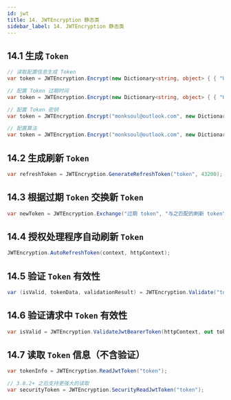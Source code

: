 ```yaml
---
id: jwt
title: 14. JWTEncryption 静态类
sidebar_label: 14. JWTEncryption 静态类
---
```


## 14.1 生成 `Token`

```cs showLineNumbers 
// 读取配置信息生成 Token
var token = JWTEncryption.Encrypt(new Dictionary<string, object> { { "UserId", 1 }  });

// 配置 Token 过期时间
var token = JWTEncryption.Encrypt(new Dictionary<string, object> { { "UserId", 1 }  }, 20);

// 配置 Token 密钥
var token = JWTEncryption.Encrypt("monksoul@outlook.com", new Dictionary<string, object> { { "UserId", 1 }  });

// 配置算法
var token = JWTEncryption.Encrypt("monksoul@outlook.com", new Dictionary<string, object> { { "UserId", 1 }  }, SecurityAlgorithms.HmacSha256);
```

## 14.2 生成刷新 `Token`

```cs showLineNumbers 
var refreshToken = JWTEncryption.GenerateRefreshToken("token", 43200);
```

## 14.3 根据过期 `Token` 交换新 `Token`

```cs showLineNumbers 
var newToken = JWTEncryption.Exchange("过期 token", "与之匹配的刷新 token", [新的token过期时间], [容错值]);
```

## 14.4 授权处理程序自动刷新 `Token`

```cs showLineNumbers 
JWTEncryption.AutoRefreshToken(context, httpContext);
```

## 14.5 验证 `Token` 有效性

```cs showLineNumbers 
var (isValid, tokenData, validationResult) = JWTEncryption.Validate("token");
```

## 14.6 验证请求中 `Token` 有效性

```cs showLineNumbers 
var isValid = JWTEncryption.ValidateJwtBearerToken(httpContext, out tokenInfo);
```

## 14.7 读取 `Token` 信息（不含验证）

```cs showLineNumbers 
var tokenInfo = JWTEncryption.ReadJwtToken("token");

// 3.8.2+ 之后支持更强大的读取
var securityToken = JWTEncryption.SecurityReadJwtToken("token");
```
